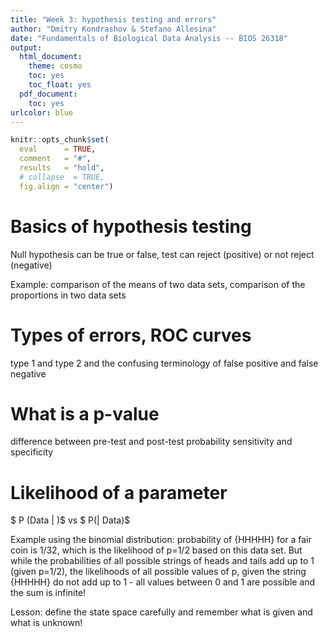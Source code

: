 ```yaml
---
title: "Week 3: hypothesis testing and errors"
author: "Dmitry Kondrashov & Stefano Allesina"
date: "Fundamentals of Biological Data Analysis -- BIOS 26318"
output:
  html_document:
    theme: cosmo
    toc: yes
    toc_float: yes
  pdf_document:
    toc: yes
urlcolor: blue
---
```


```r
knitr::opts_chunk$set(
  eval      = TRUE,
  comment   = "#",
  results   = "hold",
  # collapse  = TRUE,
  fig.align = "center")
```

# Basics of hypothesis testing
Null hypothesis can be true or false, test can reject (positive) or not reject (negative)

Example: comparison of the means of two data sets, comparison of the proportions in two data sets

# Types of errors, ROC curves
type 1 and type 2 and the confusing terminology of false positive and false negative

# What is a p-value
difference between pre-test and post-test probability
sensitivity and specificity

# Likelihood of a parameter

$ P (Data | \theta)$ vs $ P(\theta | Data)$

Example using the binomial distribution: probability of {HHHHH} for a fair coin is 1/32, which is the likelihood of p=1/2 based on this data set. But while the probabilities of all possible strings of heads and tails add up to 1 (given p=1/2), the likelihoods of all possible values of p, given the string {HHHHH} do not add up to 1 - all values between 0 and 1 are possible and the sum is infinite!

Lesson: define the state space carefully and remember what is given and what is unknown!
